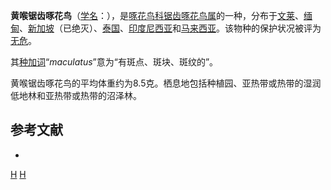 {{Speciesbox
| image = Yellow-breasted Flowerpecker (Prionochilus maculatus).jpg
| status = LC | status_system = IUCN3.1
| genus = Prionochilus
| species = maculatus
| authority = [[康拉德·雅各·特明克|Temminck]] & Laugier, 1836
}}

'''黄喉锯齿啄花鸟'''（[[学名|学名]]：{{lang|la|''Prionochilus maculatus''}}），是[[啄花鸟科|啄花鸟科]][[锯齿啄花鸟属|锯齿啄花鸟属]]的一种，分布于[[文莱|文莱]]、[[缅甸|缅甸]]、[[新加坡|新加坡]]（已绝灭）、[[泰国|泰国]]、[[印度尼西亚|印度尼西亚]]和[[马来西亚|马来西亚]]。该物种的保护状况被评为[[无危|无危]]。

其[[种加词|种加词]]“''maculatus''”意为“有斑点、斑块、斑纹的”。

黄喉锯齿啄花鸟的平均体重约为8.5克。栖息地包括种植园、亚热带或热带的湿润低地林和亚热带或热带的沼泽林。

== 参考文献 ==
{{commons category|Prionochilus maculatus}}
*{{cite web|url=http://www.birdlife.org/datazone/speciesfactsheet.php?id=8186&m=0|title=Prionochilus maculatus|publisher=[[国际鸟盟|BirdLife.org]]|accessdate=2011-06-27}}
{{Taxonbar|from=Q642699}}

[[Category:锯齿啄花鸟属|H]]
[[Category:1836年描述的鸟类|H]]